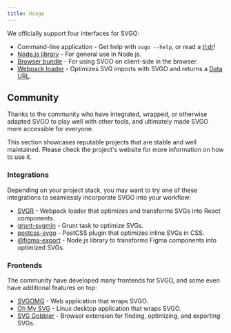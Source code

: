 ```yaml
---
title: Usage
---
```


We officially support four interfaces for SVGO:

- Command-line application - Get help with `svgo --help`, or read a [tl;dr](https://github.com/tldr-pages/tldr/blob/main/pages/common/svgo.md)!
- [Node.js library](./01-node.mdx) - For general use in Node.js.
- [Browser bundle](./02-browser.mdx) - For using SVGO on client-side in the browser.
- [Webpack loader](https://www.npmjs.com/package/svgo-loader) - Optimizes SVG imports with SVGO and returns a [Data URL](https://developer.mozilla.org/docs/web/http/basics_of_http/data_urls).

## Community

Thanks to the community who have integrated, wrapped, or otherwise adapted SVGO to play well with other tools, and ultimately made SVGO more accessible for everyone.

This section showcases reputable projects that are stable and well maintained. Please check the project's website for more information on how to use it.

### Integrations

Depending on your project stack, you may want to try one of these integrations to seamlessly incorporate SVGO into your workflow:

- [SVGR](https://react-svgr.com/) - Webpack loader that optimizes and transforms SVGs into React components.
- [grunt-svgmin](https://www.npmjs.com/package/grunt-svgmin) - Grunt task to optimize SVGs.
- [postcss-svgo](https://www.npmjs.com/package/postcss-svgo) - PostCSS plugin that optimizes inline SVGs in CSS.
- [@figma-export](https://figma-export.marcomontalbano.com/) - Node.js library to transforms Figma components into optimized SVGs.

### Frontends

The community have developed many frontends for SVGO, and some even have additional features on top:

- [SVGOMG](https://jakearchibald.github.io/svgomg/) - Web application that wraps SVGO.
- [Oh My SVG](https://flathub.org/apps/re.sonny.OhMySVG) - Linux desktop application that wraps SVGO.
- [SVG Gobbler](https://svggobbler.com/) - Browser extension for finding, optimizing, and exporting SVGs.
